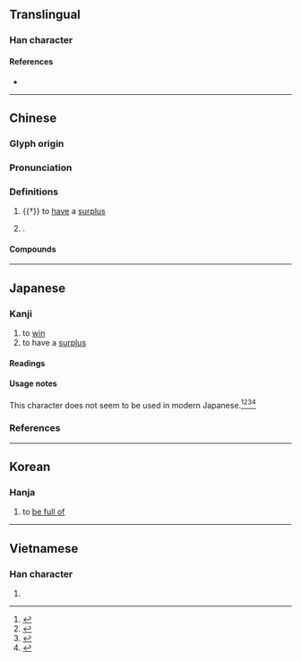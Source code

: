 {{character info}}
==Translingual==

===Han character===
{{Han char|rn=38|rad=女|as=13|sn=16|four=00217|canj=YNV|ids=⿵𣎆女}}

====References====
* {{Han ref|kx=0272.251|dkj=06776|dj=0541.160|hdz=32113.090|uh=5B34|ud=23348|bh=BEC6|bd=48838}}

----

==Chinese==
{{zh-forms}}

===Glyph origin===
{{Han etym}}

===Pronunciation===
{{zh-pron
|m=yíng
|c=jing4
|h=pfs=
|md=
|mn=
|w=
|mc=y
|oc=y
|cat=v,pn
}}

===Definitions===
{{zh-hanzi}}

# {{†}} to [[have]] a [[surplus]]
# {{surname|zh}}.

====Compounds====
{{zh-der|不嬴|嬴餘|嬴絀|嬴糧|嬴利}}

----

==Japanese==

===Kanji===
{{ja-kanji|grade=|rs=女13}}

# to [[win]]
# to have a [[surplus]]

====Readings====
{{ja-readings
|on=[[えい]] (ei)
}}

====Usage notes====
This character does not seem to be used in modern Japanese.<ref name="KDJ">{{R:Kokugo Dai Jiten}}</ref><ref name="DJR">{{R:Daijirin}}</ref><ref name="DJS">{{R:Daijisen}}</ref><ref name="SMK5">{{R:Shinmeikai5}}</ref>

===References===
<references/>

----

==Korean==

===Hanja===
{{ko-hanja|hangeul=영|rv=yeong|mr=yŏng}}

# to [[be full of]]

----

==Vietnamese==

===Han character===
{{vi-readings|reading=doanh|rs=女13}}

# {{rfdef|vi|sort=女13}}